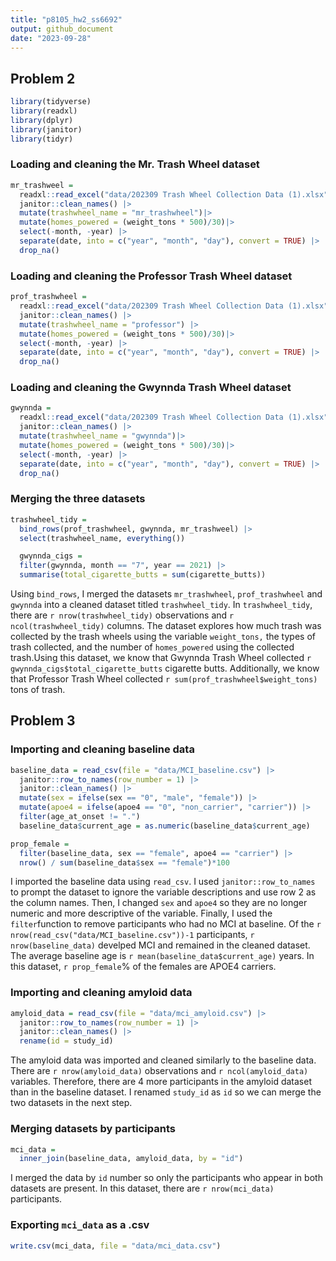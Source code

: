 ```yaml
---
title: "p8105_hw2_ss6692"
output: github_document
date: "2023-09-28"
---
```


## Problem 2

```r
library(tidyverse)
library(readxl)
library(dplyr)
library(janitor)
library(tidyr)
```

### Loading and cleaning the Mr. Trash Wheel dataset

```r
mr_trashweel = 
  readxl::read_excel("data/202309 Trash Wheel Collection Data (1).xlsx", range = "A2:N550", sheet = "Mr. Trash Wheel")|>
  janitor::clean_names() |>
  mutate(trashwheel_name = "mr_trashwheel")|>
  mutate(homes_powered = (weight_tons * 500)/30)|>
  select(-month, -year) |>
  separate(date, into = c("year", "month", "day"), convert = TRUE) |>
  drop_na()
```

### Loading and cleaning the Professor Trash Wheel dataset

```r
prof_trashwheel = 
  readxl::read_excel("data/202309 Trash Wheel Collection Data (1).xlsx", range = "A2:M97", sheet = "Professor Trash Wheel")|>
  janitor::clean_names() |>
  mutate(trashwheel_name = "professor") |>
  mutate(homes_powered = (weight_tons * 500)/30)|>
  select(-month, -year) |>
  separate(date, into = c("year", "month", "day"), convert = TRUE) |>
  drop_na()
```

### Loading and cleaning the Gwynnda Trash Wheel dataset

```r
gwynnda = 
  readxl::read_excel("data/202309 Trash Wheel Collection Data (1).xlsx", range = "A2:K110", sheet = "Gwynnda Trash Wheel")|>
  janitor::clean_names() |>
  mutate(trashwheel_name = "gwynnda")|>
  mutate(homes_powered = (weight_tons * 500)/30)|>
  select(-month, -year) |>
  separate(date, into = c("year", "month", "day"), convert = TRUE) |>
  drop_na()
```

### Merging the three datasets

```r
trashwheel_tidy = 
  bind_rows(prof_trashwheel, gwynnda, mr_trashweel) |>
  select(trashwheel_name, everything())
```

```r
  gwynnda_cigs =  
  filter(gwynnda, month == "7", year == 2021) |> 
  summarise(total_cigarette_butts = sum(cigarette_butts))
```

Using `bind_rows`, I merged the datasets `mr_trashwheel`, `prof_trashwheel` and `gwynnda` into a cleaned dataset titled `trashwheel_tidy`. In `trashwheel_tidy`, there are `r nrow(trashwheel_tidy)` observations and `r ncol(trashwheel_tidy)` columns. The dataset explores how much trash was collected by the trash wheels using the variable `weight_tons,` the types of trash collected, and the number of `homes_powered` using the collected trash.Using this dataset, we know that Gwynnda Trash Wheel collected `r gwynnda_cigs$total_cigarette_butts` cigarette butts. Additionally, we know that Professor Trash Wheel collected `r sum(prof_trashwheel$weight_tons)` tons of trash.
 


## Problem 3
### Importing and cleaning baseline data
```r
baseline_data = read_csv(file = "data/MCI_baseline.csv") |>
  janitor::row_to_names(row_number = 1) |>
  janitor::clean_names() |>
  mutate(sex = ifelse(sex == "0", "male", "female")) |>
  mutate(apoe4 = ifelse(apoe4 == "0", "non_carrier", "carrier")) |>
  filter(age_at_onset != ".")
  baseline_data$current_age = as.numeric(baseline_data$current_age)
```

```r
prop_female =
  filter(baseline_data, sex == "female", apoe4 == "carrier") |> 
  nrow() / sum(baseline_data$sex == "female")*100
```

I imported the baseline data using `read_csv`. I used `janitor::row_to_names` to prompt the dataset to ignore the variable descriptions and use row 2 as the column names. Then, I changed `sex` and `apoe4` so they are no longer numeric and more descriptive of the variable. Finally, I used the `filter`function to remove participants who had no MCI at baseline. Of the `r nrow(read_csv("data/MCI_baseline.csv"))-1` participants, `r nrow(baseline_data)` develped MCI and remained in the cleaned dataset. The average baseline age is `r mean(baseline_data$current_age)` years. In this dataset, `r prop_female`% of the females are APOE4 carriers.

### Importing and cleaning amyloid data
```r
amyloid_data = read_csv(file = "data/mci_amyloid.csv") |>
  janitor::row_to_names(row_number = 1) |>
  janitor::clean_names() |>
  rename(id = study_id)
```

The amyloid data was imported and cleaned similarly to the baseline data. There are `r nrow(amyloid_data)` observations and `r ncol(amyloid_data)` variables. Therefore, there are 4 more participants in the amyloid dataset than in the baseline dataset. I renamed `study_id` as `id` so we can merge the two datasets in the next step.  

### Merging datasets by participants

```r
mci_data = 
  inner_join(baseline_data, amyloid_data, by = "id")
```

I merged the data by `id` number so only the participants who appear in both datasets are present. In this dataset, there are `r nrow(mci_data)` participants.

### Exporting `mci_data` as a .csv

```r
write.csv(mci_data, file = "data/mci_data.csv")
```

